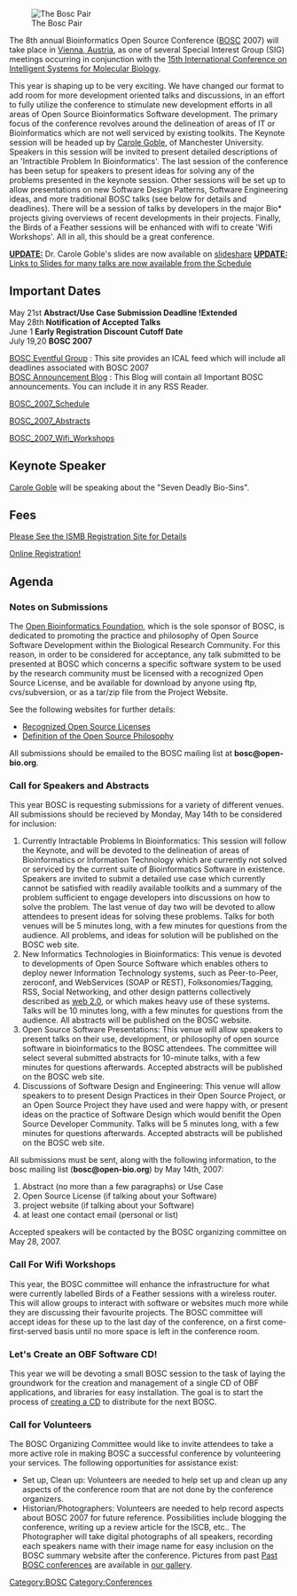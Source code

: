 [[Image:Pear.png|The Bosc Pair]]

The 8th annual Bioinformatics Open Source Conference ([[BOSC]] 2007) will take place in [[wp:Vienna, Austria|Vienna, Austria]], as one of several Special Interest Group (SIG) meetings occurring in conjunction with the [http://www.iscb.org/ismbeccb2007/ 15th International Conference on Intelligent Systems for Molecular Biology].

This year is shaping up to be very exciting.  We have changed our format to add room for more development oriented talks and discussions, in an effort to fully utilize the conference to stimulate new development efforts in all areas of Open Source Bioinformatics Software development.  The primary focus of the conference revolves around the delineation of areas of IT or Bioinformatics which are not well serviced by existing toolkits. The Keynote session will be headed up by [http://www.cs.man.ac.uk/~carole/ Carole Goble], of Manchester University.  Speakers in this session will be invited to present detailed descriptions of an 'Intractible Problem In Bioinformatics'.  The last session of the conference has been setup for speakers to present ideas for solving any of the problems presented in the keynote session.  Other sessions will be set up to allow presentations on new Software Design Patterns, Software Engineering ideas, and more traditional BOSC talks (see below for details and deadlines).  There will be a session of talks by developers in the major Bio* projects giving overviews of recent developments in their projects.  Finally, the Birds of a Feather sessions will be enhanced with wifi to create 'Wifi Workshops'.  All in all, this should be a great conference.

<u>'''UPDATE:'''</u> Dr. Carole Goble's slides are now available on [http://www.slideshare.net/dullhunk/the-seven-deadly-sins-of-bioinformatics slideshare]
<u>'''UPDATE:'''</u> [[BOSC_2007_Schedule | Links to Slides for many talks are now available from the Schedule]]

==Important Dates==

May 21st   '''Abstract/Use Case Submission Deadline !Extended'''<br>
May 28th   '''Notification of Accepted Talks'''<br>
June 1     '''Early Registration Discount Cutoff Date'''<br>
July 19,20 '''BOSC 2007'''

[http://eventful.com/groups/G0-001-000014747-0 BOSC Eventful Group] : This site provides an ICAL feed which will include all deadlines associated with BOSC 2007 <br>
[http://www.open-bio.org/boscblog/ BOSC Announcement Blog] : This Blog will contain all Important BOSC announcements.  You can include it in any RSS Reader.

[[BOSC_2007_Schedule]]

[[BOSC_2007_Abstracts]]

[[BOSC_2007_Wifi_Workshops]]

==Keynote Speaker==
[http://www.cs.man.ac.uk/~carole/ Carole Goble]  will be speaking about the "Seven Deadly Bio-Sins".

==Fees==

[http://www.iscb.org/ismbeccb2007/registration/ Please See the ISMB Registration Site for Details]

[http://www.events.mondial.at/ei/2007/ismbeccb2007/default.html Online Registration!]

==Agenda==

===Notes on Submissions===
The [[OBF|Open Bioinformatics Foundation]], which is the sole sponsor of BOSC, is dedicated to promoting the practice and philosophy of Open Source Software Development within the Biological Research Community. For this reason, in order to be considered for acceptance, any talk submitted to be presented at BOSC which concerns a specific software system to be used by the research community must be licensed with a recognized Open Source License, and be available for download by anyone using ftp, cvs/subversion, or as a tar/zip file from the Project Website.

See the following websites for further details:
* [http://www.opensource.org/licenses/ Recognized Open Source Licenses]
* [http://www.opensource.org/docs/definition.php Definition of the Open Source Philosophy]

All submissions should be emailed to the BOSC mailing list at '''bosc@open-bio.org'''.

===Call for Speakers and Abstracts===
This year BOSC is requesting submissions for a variety of different venues.  All submissions should be recieved by Monday, May 14th to be considered for inclusion:

# Currently Intractable Problems In Bioinformatics: This session will follow the Keynote, and will be devoted to the delineation of areas of Bioinformatics or Information Technology which are currently not solved or serviced by the current suite of Bioinformatics Software in existence.  Speakers are invited to submit a detailed use case which currently cannot be satisfied with readily available toolkits and a summary of the problem sufficient to engage developers into discussions on how to solve the problem.  The last venue of day two will be devoted to allow attendees to present ideas for solving these problems. Talks for both venues will be 5 minutes long, with a few minutes for questions from the audience.  All problems, and ideas for solution will be published on the BOSC web site.
# New Informatics Technologies in Bioinformatics:  This venue is devoted to developments of Open Source Software which enables others to deploy newer Information Technology systems, such as Peer-to-Peer, zeroconf, and WebServices (SOAP or REST), Folksonomies/Tagging, RSS, Social Networking, and other design patterns collectively described as [http://www.oreillynet.com/pub/a/oreilly/tim/news/2005/09/30/what-is-web-20.html web 2.0 ], or which makes heavy use of these systems.  Talks will be 10 minutes long, with a few minutes for questions from the audience.  All abstracts will be published on the BOSC website.
# Open Source Software Presentations:  This venue will allow speakers to present talks on their use, development, or philosophy of open source software in bioinformatics to the BOSC attendees. The committee will select several submitted abstracts for 10-minute talks, with a few minutes for questions afterwards. Accepted abstracts will be published on the BOSC web site.
# Discussions of Software Design and Engineering:  This venue will allow speakers to to present Design Practices in their Open Source Project, or an Open Source Project they have used and were happy with, or present ideas on the practice of Software Design which would benifit the Open Source Developer Community.  Talks will be 5 minutes long, with a few minutes for questions afterwards.  Accepted abstracts will be published on the BOSC web site.


All submissions must be sent, along with the following information, to the bosc mailing list ('''bosc@open-bio.org''') by May 14th, 2007:

# Abstract (no more than a few paragraphs) or Use Case
# Open Source License (if talking about your Software)
# project website (if talking about your Software)
# at least one contact email (personal or list)

Accepted speakers will be contacted by the BOSC organizing committee on May 28, 2007.

===Call For Wifi Workshops===
This year, the BOSC committee will enhance the infrastructure for what were currently labelled Birds of a Feather sessions with a wireless router.  This will allow groups to interact with software or websites much more while they are discussing their favourite projects. The BOSC committee will accept ideas for these up to the last day of the conference, on a first come-first-served basis until no more space is left in the conference room.

===Let's Create an OBF Software CD!===
This year we will be devoting a small BOSC session to the task of laying the groundwork for the creation and management of a single CD of OBF applications, and libraries for easy installation.  The goal is to start the process of [[BOSC/liveCD | creating a CD]] to distribute for the next BOSC.

===Call for Volunteers===
The BOSC Organizing Committee would like to invite attendees
to take a more active role in making BOSC a successful conference
by volunteering your services.  The following opportunities for 
assistance exist:

* Set up, Clean up:  Volunteers are needed to help set up and clean up any aspects of the conference room that are not done by the conference organizers.
* Historian/Photographers:  Volunteers are needed to help record aspects about BOSC 2007 for future reference.  Possibilities include blogging the conference, writing up a review article for the ISCB, etc..  The Photographer will take digital photographs of all speakers, recording each speakers name with their image name for easy inclusion on the BOSC summary website after the conference.  Pictures from past [[Past BOSC conferences]] are available in [http://gallery.open-bio.org our gallery].

[[Category:BOSC]] [[Category:Conferences]]